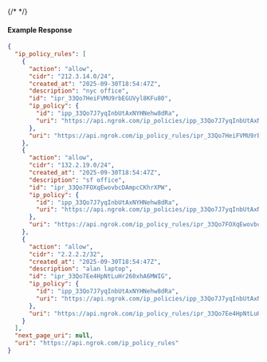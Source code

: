 {/* <!-- Code generated for API Clients. DO NOT EDIT. --> */}

#### Example Response
```json
{
  "ip_policy_rules": [
    {
      "action": "allow",
      "cidr": "212.3.14.0/24",
      "created_at": "2025-09-30T18:54:47Z",
      "description": "nyc office",
      "id": "ipr_33Qo7HeiFVMU9rbEGUVyl8KFu80",
      "ip_policy": {
        "id": "ipp_33Qo7J7yqInbUtAxNYHNehw8dRa",
        "uri": "https://api.ngrok.com/ip_policies/ipp_33Qo7J7yqInbUtAxNYHNehw8dRa"
      },
      "uri": "https://api.ngrok.com/ip_policy_rules/ipr_33Qo7HeiFVMU9rbEGUVyl8KFu80"
    },
    {
      "action": "allow",
      "cidr": "132.2.19.0/24",
      "created_at": "2025-09-30T18:54:47Z",
      "description": "sf office",
      "id": "ipr_33Qo7FOXqEwovbcDAmpcCKhrXPW",
      "ip_policy": {
        "id": "ipp_33Qo7J7yqInbUtAxNYHNehw8dRa",
        "uri": "https://api.ngrok.com/ip_policies/ipp_33Qo7J7yqInbUtAxNYHNehw8dRa"
      },
      "uri": "https://api.ngrok.com/ip_policy_rules/ipr_33Qo7FOXqEwovbcDAmpcCKhrXPW"
    },
    {
      "action": "allow",
      "cidr": "2.2.2.2/32",
      "created_at": "2025-09-30T18:54:47Z",
      "description": "alan laptop",
      "id": "ipr_33Qo7Ee4HpNtLuHr260xhA6MWIG",
      "ip_policy": {
        "id": "ipp_33Qo7J7yqInbUtAxNYHNehw8dRa",
        "uri": "https://api.ngrok.com/ip_policies/ipp_33Qo7J7yqInbUtAxNYHNehw8dRa"
      },
      "uri": "https://api.ngrok.com/ip_policy_rules/ipr_33Qo7Ee4HpNtLuHr260xhA6MWIG"
    }
  ],
  "next_page_uri": null,
  "uri": "https://api.ngrok.com/ip_policy_rules"
}

```